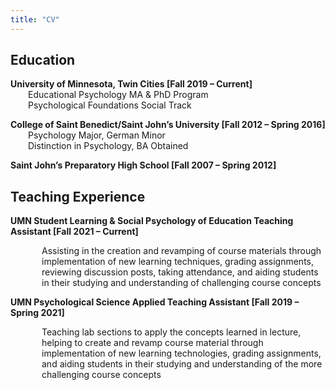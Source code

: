 ```yaml
---
title: "CV"
---
```


## Education
<b>University of Minnesota, Twin Cities [Fall 2019 – Current] </b>
<br>&emsp;&emsp;Educational Psychology MA & PhD Program </br>
&emsp;&emsp;Psychological Foundations Social Track

   
<b>College of Saint Benedict/Saint John’s University [Fall 2012 – Spring 2016] </b>
<br>&emsp;&emsp;Psychology Major, German Minor </br>
&emsp;&emsp;Distinction in Psychology, BA Obtained

<b>Saint John’s Preparatory High School [Fall 2007 – Spring 2012] </b>

## Teaching Experience

<b>UMN Student Learning & Social Psychology of Education Teaching Assistant [Fall 2021 – Current] </b>
<p style="margin-left: 50px;">Assisting in the creation and revamping of course materials through implementation of new learning techniques, grading assignments, reviewing discussion posts, taking attendance, and aiding students in their studying and understanding of challenging course concepts </p>


<b>UMN Psychological Science Applied Teaching Assistant [Fall 2019 – Spring 2021] </b>
<p style="margin-left: 50px;">Teaching lab sections to apply the concepts learned in lecture, helping to create and revamp course material through implementation of new learning technologies, grading assignments, and aiding students in their studying and understanding of the more challenging course concepts </p>